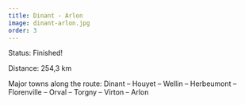 ```yaml
---
title: Dinant - Arlon
image: dinant-arlon.jpg
order: 3
---
```


Status: Finished!

Distance: 254,3 km

Major towns along the route: Dinant – Houyet – Wellin – Herbeumont – Florenville – Orval – Torgny – Virton – Arlon
